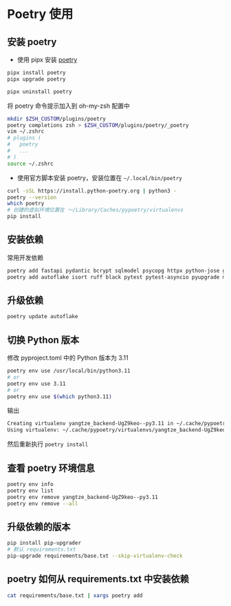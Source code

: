 # Poetry 使用

## 安装 poetry

- 使用 pipx 安装 [poetry](https://python-poetry.org/docs/)

```bash
pipx install poetry
pipx upgrade poetry

pipx uninstall poetry
```

将 poetry 命令提示加入到 oh-my-zsh 配置中

```bash
mkdir $ZSH_CUSTOM/plugins/poetry
poetry completions zsh > $ZSH_CUSTOM/plugins/poetry/_poetry
vim ~/.zshrc
# plugins (
#   poetry
#   ...
# )
source ~/.zshrc
```

- 使用官方脚本安装 poetry，安装位置在 `~/.local/bin/poetry`

```bash
curl -sSL https://install.python-poetry.org | python3 -
poetry --version
which poetry
# 创建的虚拟环境位置在 ～/Library/Caches/pypoetry/virtualenvs
pip install
```

## 安装依赖

常用开发依赖

```bash
poetry add fastapi pydantic bcrypt sqlmodel psycopg httpx python-jose gunicorn emails tenacity uvicorn python-multipart email-validator celery
poetry add autoflake isort ruff black pytest pytest-asyncio pyupgrade mypy mypy-extensions flake8 pip-upgrader pre-commit add-trailing-comma --dev
```

## 升级依赖

```bash
poetry update autoflake
```

## 切换 Python 版本

修改 pyproject.toml 中的 Python 版本为 3.11

```bash
poetry env use /usr/local/bin/python3.11
# or
poetry env use 3.11
# or
poetry env use $(which python3.11)
```

输出

```bash
Creating virtualenv yangtze_backend-UgZ9keo--py3.11 in ~/.cache/pypoetry/virtualenvs
Using virtualenv: ~/.cache/pypoetry/virtualenvs/yangtze_backend-UgZ9keo--py3.11
```

然后重新执行 `poetry install`

## 查看 poetry 环境信息

```bash
poetry env info
poetry env list
poetry env remove yangtze_backend-UgZ9keo--py3.11
poetry env remove --all
```

## 升级依赖的版本

```bash
pip install pip-upgrader
# 默认 requirements.txt
pip-upgrade requirements/base.txt --skip-virtualenv-check
```

## poetry 如何从 requirements.txt 中安装依赖

```bash
cat requirements/base.txt | xargs poetry add
```
